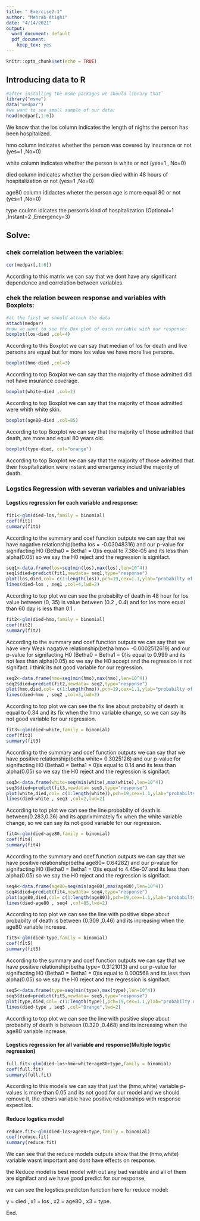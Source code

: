 ```yaml
---
title: " Exercise2-1"
author: "Mehrab Atighi"
date: "4/14/2021"
output:
  word_document: default
  pdf_document: 
    keep_tex: yes
---
```


```r
knitr::opts_chunk$set(echo = TRUE)
```

## Introducing data to R

```r
#after installing the msme packages we should library that`
library("msme")
data("medpar")
#we want to see small sample of our data:
head(medpar[,1:6])
```
We know that the los column indicates the length of nights the person has been hospitalized.

hmo column indicates whether the person was covered by insurance or not (yes=1 ,No=0)

white column indicates whether the person is white or not (yes=1 , No=0)

died column indicates whether the person died within 48 hours of hospitalization or not (yes=1 ,No=0)

age80 column ididactes wheter the person age is more equal 80 or not (yes=1 ,No=0)

type coulmn idicates the person's kind of hospitalization (Optional=1 ,Instant=2 ,Emergency=3)

## Solve:

### chek correlation between the variables:

```r

cor(medpar[,1:6])

```

According to this matrix we can say that we dont have any significant dependence and correlation between variables.

### chek the relation beween response and variables with Boxplots:

```r
#at the first we should attach the data
attach(medpar)
#now we want to see the Box plot of each variable with our response:
boxplot(los~died ,col=4)
```

According to this Boxplot we can say that median of los for death and live persons are 
equal but for more los value we have more live persons.

```r
boxplot(hmo~died ,col=3)

```

According to top Boxplot we can say that the majority of those admitted did not have insurance coverage.

```r
boxplot(white~died ,col=2)
```

According to top Boxplot we can say that the majority of those admitted were whith white skin.

```r
boxplot(age80~died ,col=85)
```

According to top Boxplot we can say that the majority of those admitted that death, are more and equal 80 years old.

```r
boxplot(type~died, col="orange")

```

According to top Boxplot we can say that the majority of those admitted that their hospitalization were instant and emergency includ the majority of death.


### Logstics Regression with severan variables and univariables

#### Logstics regression for each variable and response:
```r

fit1<-glm(died~los,family = binomial)
coef(fit1)
summary(fit1)
```

According to the summary and coef function outputs we can say that we have nagative relationship(betha los = -0.03048316) and  our p-value for signifacting H0 (Betha0 = Betha1 = 0)is equal to 7.38e-05 and its less than alpha(0.05) so we say the H0 reject and the regression is signifact.

```r
seq1<-data.frame(los=seq(min(los),max(los),len=10^4))
seq1$died=predict(fit1,newdata= seq1,type="response")
plot(los,died,col= c(1:length(los)),pch=19,cex=1.1,ylab="probabilty of death in 48 hour")
lines(died~los , seq1 ,col=4,lwd=2)
```

According to top plot we can see the probabilty of death in 48 hour for los value between (0, 35) is value between (0.2 , 0.4) and for los more equal than 60 day is less than 0.1 .

```r
fit2<-glm(died~hmo,family = binomial)
coef(fit2)
summary(fit2)
```

According to the summary and coef function outputs we can say that we have very Weak nagative relationship(betha hmo= -0.0002512619) and our p-value for signifacting H0 (Betha0 = Betha1 = 0)is equal to 0.999  and its not  less than alpha(0.05) so we say the H0 accept and the regression is not signifact. i think its not good variable for our regression.

```r
seq2<-data.frame(hmo=seq(min(hmo),max(hmo),len=10^4))
seq2$died=predict(fit2,newdata= seq2,type="response")
plot(hmo,died,col= c(1:length(hmo)),pch=19,cex=1.1,ylab="probabilty of death in 48 hour")
lines(died~hmo , seq2 ,col=3,lwd=2)
```

According to top plot we can see the fix line about probabilty of death is equal to 0.34 and its fix when the hmo variable change, so we can say its not good variable for our regression.

```r
fit3<-glm(died~white,family = binomial)
coef(fit3)
summary(fit3)
```

According to the summary and coef function outputs we can say that we have positive relationship(betha white= 0.3025126) and our p-value for signifacting H0 (Betha0 = Betha1 = 0)is equal to 0.14  and its less than alpha(0.05) so we say the H0 reject and the regression is signifact. 

```r
seq3<-data.frame(white=seq(min(white),max(white),len=10^4))
seq3$died=predict(fit3,newdata= seq3,type="response")
plot(white,died,col= c(1:length(white)),pch=19,cex=1.1,ylab="probabilty of death in 48 hour")
lines(died~white , seq3 ,col=2,lwd=2)
```

According to top plot we can see the line  probabilty of death is
between(0.283,0.36) and its apprixmimately fix when the white variable change, so we can
say its not good variable for our regression.

```r
fit4<-glm(died~age80,family = binomial)
coef(fit4)
summary(fit4)
```

According to the summary and coef function outputs we can say that we have positive relationship(betha age80= 0.64282) and our p-value for signifacting H0 (Betha0 = Betha1 = 0)is equal to 4.45e-07  and its less than alpha(0.05) so we say the H0 reject and the regression is signifact. 


```r
seq4<-data.frame(age80=seq(min(age80),max(age80),len=10^4))
seq4$died=predict(fit4,newdata= seq4,type="response")
plot(age80,died,col= c(1:length(age80)),pch=19,cex=1.1,ylab="probabilty of death in 48 hour")
lines(died~age80 , seq4 ,col=85,lwd=2)
```

According to top plot we can see the line with positive slope about probabilty of death is between (0.309 ,0.46) and its increasing when the age80 variable increase.

```r
fit5<-glm(died~type,family = binomial)
coef(fit5)
summary(fit5)
```

According to the summary and coef function outputs we can say that we have positive relationship(betha type= 0.3121013) and our p-value for signifacting H0 (Betha0 = Betha1 = 0)is equal to 0.000568 and its less than alpha(0.05) so we say the H0 reject and the regression is signifact. 

```r
seq5<-data.frame(type=seq(min(type),max(type),len=10^4))
seq5$died=predict(fit5,newdata= seq5,type="response")
plot(type,died,col= c(1:length(type)),pch=19,cex=1.1,ylab="probabilty of death in 48 hour")
lines(died~type , seq5 ,col="Orange",lwd=2)
```

According to top plot we can see the line with positive slope about probabilty of death is between (0.320 ,0.468) and its increasing when the age80 variable increase.


#### Logstics regression for all variable and response(Multiple logstic regression)
```r
full.fit<-glm(died~los+hmo+white+age80+type,family = binomial)
coef(full.fit)
summary(full.fit)
```

According to this models we can say that just the (hmo,white) variable p-values is more than 0.05 and its not good for our model and we should remove it, the others variable have positive relationships with response expect los.

#### Reduce logstics model
```r
reduce.fit<-glm(died~los+age80+type,family = binomial)
coef(reduce.fit)
summary(reduce.fit)

```

We can see that the reduce models outputs show that the (hmo,white) variable wasnt important and dont have effects on response.

the Reduce model is best model with out any bad variable and all of them are signifact and we have good predict for our response,

we can see the logstics predicton function here for reduce model:

y = died , x1 = los , x2 = age80 , x3 = type.



End.
